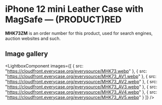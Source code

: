 
# iPhone 12 mini Leather Case with MagSafe — (PRODUCT)RED

<Callout type='info' emoji='👉🏻'>**MHK73ZM** is an order number for this product, used for search engines, auction websites and such.</Callout>

## Image gallery

<LightboxComponent
    images={[
      {
        src: "https://cloudfront.everycase.org/everysource/MHK73.webp"
      },
      {
        src: "https://cloudfront.everycase.org/everysource/MHK73_AV1.webp"
      },
      {
        src: "https://cloudfront.everycase.org/everysource/MHK73_AV2.webp"
      },
      {
        src: "https://cloudfront.everycase.org/everysource/MHK73_AV3.webp"
      },
      {
        src: "https://cloudfront.everycase.org/everysource/MHK73_AV4.webp"
      },
      {
        src: "https://cloudfront.everycase.org/everysource/MHK73_AV5.webp"
      }
    ]}
  />
